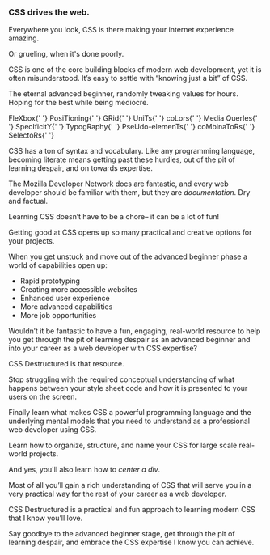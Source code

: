 
<h3>CSS drives the web.</h3>

Everywhere you look, CSS is there making your internet experience amazing.

Or grueling, when it's done poorly.

CSS is one of the <HighlightedText>core building blocks of modern web development</HighlightedText>, yet it is often misunderstood. It’s easy to settle with “knowing just a bit” of CSS.

The eternal advanced beginner, randomly tweaking values for hours. Hoping for the best while being mediocre.

<div className="pt-8 sm:pb-8 pb-8 text-center lg:-mx-16">
  <div className="font-display sm:text-3xl text-2xl text-center text-brand-cream max-w-2xl mx-auto">
    <span className="text-[#FF7863]">FleXbox</span>{' '}
    <span className="">PosiTioning</span>{' '}
    <span className="text-brand-brightYellow">GRid</span>{' '}
    <span className="">UniTs</span>{' '}
    <span className="text-[#59b6e8]">coLors</span>{' '}
    <span className="">Media QuerIes</span>{' '}
    <span className="text-[#88dac6]">SpecIficitY</span>{' '}
    <span className="">TypogRaphy</span>{' '}
    <span className="text-brand-brightYellow">PseUdo-elemenTs</span>{' '}
    <span className="">coMbinaToRs</span>{' '}
    <span className="text-[#FF7863]">SelectoRs</span>{' '}
  </div>
</div>

CSS has a ton of syntax and vocabulary. Like any programming language, becoming literate means getting past these hurdles, out of the pit of learning despair, and on towards expertise.

The Mozilla Developer Network docs are fantastic, and every web developer should be familiar with them, but they are _documentation_. Dry and factual.

Learning CSS doesn’t have to be a chore– it can be a lot of fun!

Getting good at CSS opens up so many practical and creative options for your projects.

When you get unstuck and move out of the advanced beginner phase a world of capabilities open up:
- Rapid prototyping
- Creating more accessible websites
- Enhanced user experience
- More advanced capabilities
- More job opportunities

Wouldn’t it be fantastic to have a fun, engaging, real-world resource to help you get through the pit of learning despair as an advanced beginner and into your career as a web developer with CSS expertise?

<WithStars>CSS Destructured is that resource.</WithStars>

Stop struggling with the required conceptual understanding of what happens between your style sheet code and how it is presented to your users on the screen.

Finally learn what makes CSS a powerful programming language and the <HighlightedText>underlying mental models</HighlightedText> that you need to understand as a professional web developer using CSS.

Learn how to organize, structure, and name your CSS for large scale real-world projects.

And yes, you'll also learn how to _center a div_.

Most of all you’ll gain <HighlightedText>a rich understanding of CSS</HighlightedText> that will serve you in a very practical way for the rest of your career as a web developer.

<section className="lg:py-4 sm:py-4 py-4">
  <Bio />
</section>

CSS Destructured is a practical and fun approach to learning modern CSS that I know you’ll love.

Say goodbye to the advanced beginner stage, get through the pit of learning despair, and <WithStars>embrace the CSS expertise</WithStars> I know you can achieve.